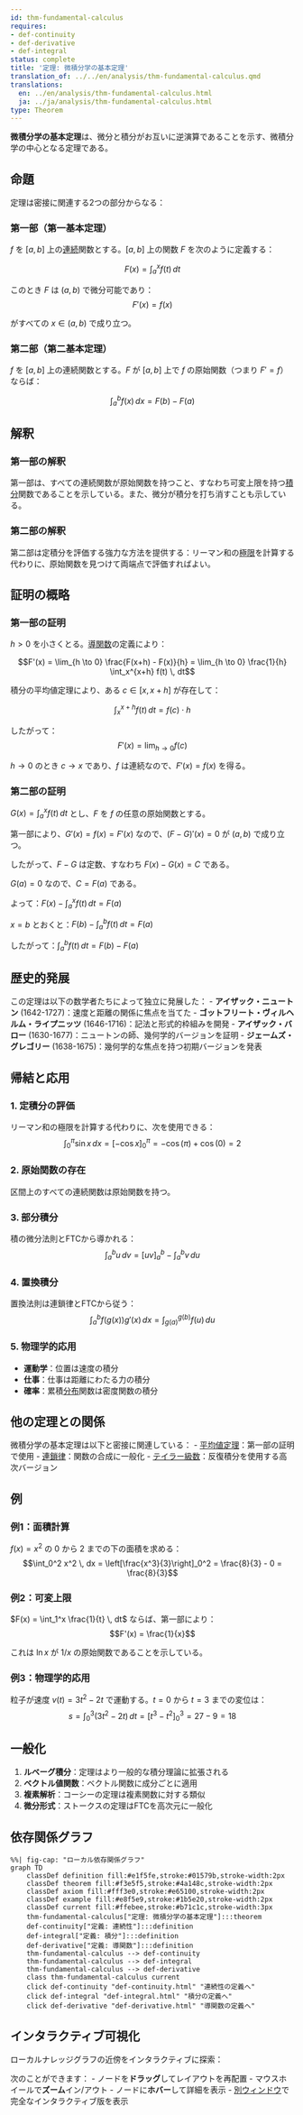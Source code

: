 ```yaml
---
id: thm-fundamental-calculus
requires:
- def-continuity
- def-derivative
- def-integral
status: complete
title: '定理: 微積分学の基本定理'
translation_of: ../../en/analysis/thm-fundamental-calculus.qmd
translations:
  en: ../en/analysis/thm-fundamental-calculus.html
  ja: ../ja/analysis/thm-fundamental-calculus.html
type: Theorem
---
```


**微積分学の基本定理**は、微分と積分がお互いに逆演算であることを示す、微積分学の中心となる定理である。

## 命題

定理は密接に関連する2つの部分からなる：

### 第一部（第一基本定理）

$f$ を $[a,b]$ 上の[連続](def-continuity.qmd)関数とする。$[a,b]$ 上の関数 $F$ を次のように定義する：

$$F(x) = \int_a^x f(t) \, dt$$

このとき $F$ は $(a,b)$ で微分可能であり：
$$F'(x) = f(x)$$

がすべての $x \in (a,b)$ で成り立つ。

### 第二部（第二基本定理）

$f$ を $[a,b]$ 上の連続関数とする。$F$ が $[a,b]$ 上で $f$ の原始関数（つまり $F' = f$）ならば：

$$\int_a^b f(x) \, dx = F(b) - F(a)$$

## 解釈

### 第一部の解釈
第一部は、すべての連続関数が原始関数を持つこと、すなわち可変上限を持つ[積分](def-integral.qmd)関数であることを示している。また、微分が積分を打ち消すことも示している。

### 第二部の解釈
第二部は定積分を評価する強力な方法を提供する：リーマン和の[極限](def-limit.qmd)を計算する代わりに、原始関数を見つけて両端点で評価すればよい。

## 証明の概略

### 第一部の証明

$h > 0$ を小さくとる。[導関数](def-derivative.qmd)の定義により：

$$F'(x) = \lim_{h \to 0} \frac{F(x+h) - F(x)}{h} = \lim_{h \to 0} \frac{1}{h} \int_x^{x+h} f(t) \, dt$$

積分の平均値定理により、ある $c \in [x, x+h]$ が存在して：

$$\int_x^{x+h} f(t) \, dt = f(c) \cdot h$$

したがって：
$$F'(x) = \lim_{h \to 0} f(c)$$

$h \to 0$ のとき $c \to x$ であり、$f$ は連続なので、$F'(x) = f(x)$ を得る。

### 第二部の証明

$G(x) = \int_a^x f(t) \, dt$ とし、$F$ を $f$ の任意の原始関数とする。

第一部により、$G'(x) = f(x) = F'(x)$ なので、$(F - G)'(x) = 0$ が $(a,b)$ で成り立つ。

したがって、$F - G$ は定数、すなわち $F(x) - G(x) = C$ である。

$G(a) = 0$ なので、$C = F(a)$ である。

よって：$F(x) - \int_a^x f(t) \, dt = F(a)$

$x = b$ とおくと：$F(b) - \int_a^b f(t) \, dt = F(a)$

したがって：$\int_a^b f(t) \, dt = F(b) - F(a)$

## 歴史的発展

この定理は以下の数学者たちによって独立に発展した：
- **アイザック・ニュートン** (1642-1727)：速度と距離の関係に焦点を当てた
- **ゴットフリート・ヴィルヘルム・ライプニッツ** (1646-1716)：記法と形式的枠組みを開発
- **アイザック・バロー** (1630-1677)：ニュートンの師、幾何学的バージョンを証明
- **ジェームズ・グレゴリー** (1638-1675)：幾何学的な焦点を持つ初期バージョンを発表

## 帰結と応用

### 1. 定積分の評価
リーマン和の極限を計算する代わりに、次を使用できる：
$$\int_0^{\pi} \sin x \, dx = [-\cos x]_0^{\pi} = -\cos(\pi) + \cos(0) = 2$$

### 2. 原始関数の存在
区間上のすべての連続関数は原始関数を持つ。

### 3. 部分積分
積の微分法則とFTCから導かれる：
$$\int_a^b u \, dv = [uv]_a^b - \int_a^b v \, du$$

### 4. 置換積分
置換法則は連鎖律とFTCから従う：
$$\int_a^b f(g(x))g'(x) \, dx = \int_{g(a)}^{g(b)} f(u) \, du$$

### 5. 物理学的応用
- **運動学**：位置は速度の積分
- **仕事**：仕事は距離にわたる力の積分
- **確率**：累積[分布](../probability-statistics/def-probability-distribution.qmd)関数は密度関数の積分

## 他の定理との関係

微積分学の基本定理は以下と密接に関連している：
- [平均値定理](thm-mean-value.qmd)：第一部の証明で使用
- [連鎖律](thm-chain-rule.qmd)：関数の合成に一般化
- [テイラー級数](thm-taylor-series.qmd)：反復積分を使用する高次バージョン

## 例

### 例1：面積計算
$f(x) = x^2$ の 0 から 2 までの下の面積を求める：
$$\int_0^2 x^2 \, dx = \left[\frac{x^3}{3}\right]_0^2 = \frac{8}{3} - 0 = \frac{8}{3}$$

### 例2：可変上限
$F(x) = \int_1^x \frac{1}{t} \, dt$ ならば、第一部により：
$$F'(x) = \frac{1}{x}$$

これは $\ln x$ が $1/x$ の原始関数であることを示している。

### 例3：物理学的応用
粒子が速度 $v(t) = 3t^2 - 2t$ で運動する。$t = 0$ から $t = 3$ までの変位は：
$$s = \int_0^3 (3t^2 - 2t) \, dt = [t^3 - t^2]_0^3 = 27 - 9 = 18$$

## 一般化

1. **ルベーグ積分**：定理はより一般的な積分理論に拡張される
2. **ベクトル値関数**：ベクトル関数に成分ごとに適用
3. **複素解析**：コーシーの定理は複素関数に対する類似
4. **微分形式**：ストークスの定理はFTCを高次元に一般化

## 依存関係グラフ

```mermaid
%%| fig-cap: "ローカル依存関係グラフ"
graph TD
    classDef definition fill:#e1f5fe,stroke:#01579b,stroke-width:2px
    classDef theorem fill:#f3e5f5,stroke:#4a148c,stroke-width:2px
    classDef axiom fill:#fff3e0,stroke:#e65100,stroke-width:2px
    classDef example fill:#e8f5e9,stroke:#1b5e20,stroke-width:2px
    classDef current fill:#ffebee,stroke:#b71c1c,stroke-width:3px
    thm-fundamental-calculus["定理: 微積分学の基本定理"]:::theorem
    def-continuity["定義: 連続性"]:::definition
    def-integral["定義: 積分"]:::definition
    def-derivative["定義: 導関数"]:::definition
    thm-fundamental-calculus --> def-continuity
    thm-fundamental-calculus --> def-integral
    thm-fundamental-calculus --> def-derivative
    class thm-fundamental-calculus current
    click def-continuity "def-continuity.html" "連続性の定義へ"
    click def-integral "def-integral.html" "積分の定義へ"
    click def-derivative "def-derivative.html" "導関数の定義へ"
```

## インタラクティブ可視化

ローカルナレッジグラフの近傍をインタラクティブに探索：

::: {.graph-viz data-id="thm-fundamental-calculus" data-width="700" data-height="500"}
:::

次のことができます：
- ノードを**ドラッグ**してレイアウトを再配置
- マウスホイールで**ズーム**イン/アウト
- ノードに**ホバー**して詳細を表示
- [別ウィンドウ](../../output/interactive/ja/thm-fundamental-calculus.html){target="_blank"}で完全なインタラクティブ版を表示
